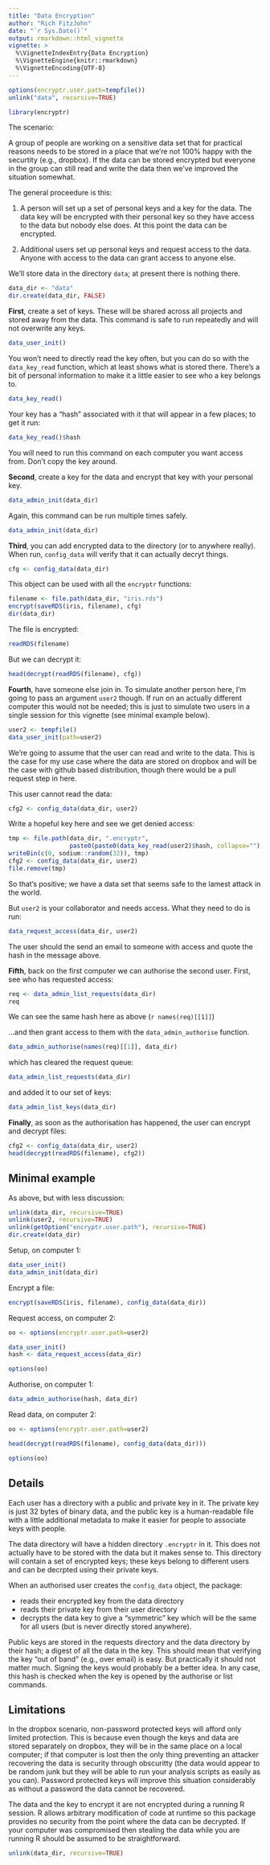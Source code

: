 ```yaml
---
title: "Data Encryption"
author: "Rich FitzJohn"
date: "`r Sys.Date()`"
output: rmarkdown::html_vignette
vignette: >
  %\VignetteIndexEntry{Data Encryption}
  %\VignetteEngine{knitr::rmarkdown}
  %\VignetteEncoding{UTF-8}
---
```


``` r
options(encryptr.user.path=tempfile())
unlink("data", recursive=TRUE)

library(encryptr)
```

The scenario:

A group of people are working on a sensitive data set that for
practical reasons needs to be stored in a place that we're not 100%
happy with the securtity (e.g., dropbox).  If the data can be
stored encrypted but everyone in the group can still read and write
the data then we've improved the situation somewhat.

The general proceedure is this:

1. A person will set up a set of personal keys and a key for the
data.  The data key will be encrypted with their personal key so
they have access to the data but nobody else does.  At this point
the data can be encrypted.

2. Additional users set up personal keys and request access to the
data.  Anyone with access to the data can grant access to anyone
else.

We'll store data in the directory `data`; at present there is
nothing there.
``` r
data_dir <- "data"
dir.create(data_dir, FALSE)
```

**First**, create a set of keys.  These will be shared across all
projects and stored away from the data.  This command is safe to
run repeatedly and will not overwrite any keys.
``` r
data_user_init()
```

You won't need to directly read the key often, but you can do so
with the `data_key_read` function, which at least shows what is
stored there.  There's a bit of personal information to make it a
little easier to see who a key belongs to.
``` r
data_key_read()
```

Your key has a "hash" associated with it that will appear in a few
places; to get it run:
``` r
data_key_read()$hash
```

You will need to run this command on each computer you want access
from.  Don't copy the key around.

**Second**, create a key for the data and encrypt that key with
your personal key.
``` r
data_admin_init(data_dir)
```

Again, this command can be run multiple times safely.
``` r
data_admin_init(data_dir)
```

**Third**, you can add encrypted data to the directory (or to
anywhere really).  When run, `config_data` will verify that it can
actually decryt things.
``` r
cfg <- config_data(data_dir)
```

This object can be used with all the `encryptr` functions:
``` r
filename <- file.path(data_dir, "iris.rds")
encrypt(saveRDS(iris, filename), cfg)
dir(data_dir)
```

The file is encrypted:
``` r
readRDS(filename)
```

But we can decrypt it:
``` r
head(decrypt(readRDS(filename), cfg))
```

**Fourth**, have someone else join in.  To simulate another person
here, I'm going to pass an argument `user2` though.  If run on an
actually different computer this would not be needed; this is just
to simulate two users in a single session for this vignette (see
minimal example below).
``` r
user2 <- tempfile()
data_user_init(path=user2)
```

We're going to assume that the user can read and write to the data.
This is the case for my use case where the data are stored on
dropbox and will be the case with github based distribution, though
there would be a pull request step in here.

This user cannot read the data:
``` r
cfg2 <- config_data(data_dir, user2)
```

Write a hopeful key here and see we get denied access:
``` r
tmp <- file.path(data_dir, ".encryptr",
                 paste0(paste0(data_key_read(user2)$hash, collapse=""), ".key"))
writeBin(c(0, sodium::random(32)), tmp)
cfg2 <- config_data(data_dir, user2)
file.remove(tmp)
```

So that's positive; we have a data set that seems safe to the
lamest attack in the world.

But `user2` is your collaborator and needs access.  What they need
to do is run:
``` r
data_request_access(data_dir, user2)
```

The user should the send an email to someone with access and quote
the hash in the message above.

**Fifth**, back on the first computer we can authorise the second
user.  First, see who has requested access:
``` r
req <- data_admin_list_requests(data_dir)
req
```

We can see the same hash here as above (``r names(req)[[1]]``)

...and then grant access to them with the `data_admin_authorise` function.
``` r
data_admin_authorise(names(req)[[1]], data_dir)
```

which has cleared the request queue:
``` r
data_admin_list_requests(data_dir)
```

and added it to our set of keys:
``` r
data_admin_list_keys(data_dir)
```

**Finally**, as soon as the authorisation has happened, the user
can encrypt and decrypt files:
``` r
cfg2 <- config_data(data_dir, user2)
head(decrypt(readRDS(filename), cfg2))
```

## Minimal example

As above, but with less discussion:

``` r
unlink(data_dir, recursive=TRUE)
unlink(user2, recursive=TRUE)
unlink(getOption("encryptr.user.path"), recursive=TRUE)
dir.create(data_dir)
```

Setup, on computer 1:
``` r
data_user_init()
data_admin_init(data_dir)
```

Encrypt a file:
``` r
encrypt(saveRDS(iris, filename), config_data(data_dir))
```

Request access, on computer 2:
``` r
oo <- options(encryptr.user.path=user2)
```
``` r
data_user_init()
hash <- data_request_access(data_dir)
```
``` r
options(oo)
```

Authorise, on computer 1:
``` r
data_admin_authorise(hash, data_dir)
```

Read data, on computer 2:
``` r
oo <- options(encryptr.user.path=user2)
```
``` r
head(decrypt(readRDS(filename), config_data(data_dir)))
```
``` r
options(oo)
```

## Details

Each user has a directory with a public and private key in it.  The
private key is just 32 bytes of binary data, and the public key is
a human-readable file with a little additional metadata to make it
easier for people to associate keys with people.

The data directory will have a hidden directory `.encryptr` in
it. This does not actually have to be stored with the data but it
makes sense to.  This directory will contain a set of encrypted
keys; these keys belong to different users and can be decrpted
using their private keys.

When an authorised user creates the `config_data` object, the package:

* reads their encrypted key from the data directory
* reads their private key from their user directory
* decrypts the data key to give a "symmetric" key which will be the
  same for all users (but is never directly stored anywhere).

Public keys are stored in the requests directory and the data
directory by their hash; a digest of all the data in the key.  This
should mean that verifying the key "out of band" (e.g., over email)
is easy.  But practically it should not matter much.  Signing the
keys would probably be a better idea.  In any case, this hash is
checked when the key is opened by the authorise or list commands.

## Limitations

In the dropbox scenario, non-password protected keys will afford
only limited protection.  This is because even though the keys and
data are stored separately on dropbox, they will be in the same
place on a local computer; if that computer is lost then the only
thing preventing an attacker recovering the data is security
through obscuritty (the data would appear to be random junk but
they will be able to run your analysis scripts as easily as you
can).  Password protected keys will improve this situation
considerably as without a password the data cannot be recovered.

The data and the key to encrypt it are not encrypted during a
running R session.  R allows arbitrary modification of code at
runtime so this package provides no security from the point where
the data can be decrypted.  If your computer was compromised then
stealing the data while you are running R should be assumed to be
straightforward.

``` r
unlink(data_dir, recursive=TRUE)
```
